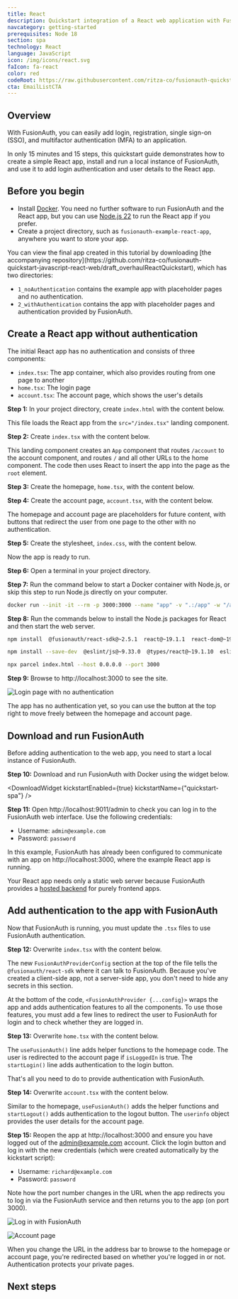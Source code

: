 ```yaml
---
title: React
description: Quickstart integration of a React web application with FusionAuth
navcategory: getting-started
prerequisites: Node 18
section: spa
technology: React
language: JavaScript
icon: /img/icons/react.svg
faIcon: fa-react
color: red
codeRoot: https://raw.githubusercontent.com/ritza-co/fusionauth-quickstart-javascript-react-web/draft_overhaulReactQuickstart
cta: EmailListCTA
---
```



## Overview

With FusionAuth, you can easily add login, registration, single sign-on (SSO), and multifactor authentication (MFA) to an application.

In only 15 minutes and 15 steps, this quickstart guide demonstrates how to create a simple React app, install and run a local instance of FusionAuth, and use it to add login authentication and user details to the React app.

## Before you begin

- Install [Docker](https://www.docker.com). You need no further software to run FusionAuth and the React app, but you can use [Node.js 22](https://nodejs.org/en) to run the React app if you prefer.
- Create a project directory, such as `fusionauth-example-react-app`, anywhere you want to store your app.

<Aside type="note">
You can view the final app created in this tutorial by downloading [the accompanying repository](https://github.com/ritza-co/fusionauth-quickstart-javascript-react-web/draft_overhaulReactQuickstart), which has two directories:

- `1_noAuthentication` contains the example app with placeholder pages and no authentication.
- `2_withAuthentication` contains the app with placeholder pages and authentication provided by FusionAuth.
</Aside>

## Create a React app without authentication

The initial React app has no authentication and consists of three components:

- `index.tsx`: The app container, which also provides routing from one page to another
- `home.tsx`: The login page
- `account.tsx`: The account page, which shows the user's details

**Step 1:** In your project directory, create `index.html` with the content below.

<RemoteCode url="https://raw.githubusercontent.com/ritza-co/fusionauth-quickstart-javascript-react-web/draft_overhaulReactQuickstart/1_noAuthentication/index.html" lang="tsx"/>

This file loads the React app from the `src="/index.tsx"` landing component.

**Step 2:** Create `index.tsx` with the content below.

<RemoteCode url="https://raw.githubusercontent.com/ritza-co/fusionauth-quickstart-javascript-react-web/draft_overhaulReactQuickstart/1_noAuthentication/index.tsx" lang="tsx"/>

This landing component creates an `App` component that routes `/account` to the account component, and routes `/` and all other URLs to the home component. The code then uses React to insert the app into the page as the `root` element.

**Step 3:** Create the homepage, `home.tsx`, with the content below.

<RemoteCode url="https://raw.githubusercontent.com/ritza-co/fusionauth-quickstart-javascript-react-web/draft_overhaulReactQuickstart/1_noAuthentication/home.tsx" lang="tsx"/>

**Step 4:** Create the account page, `account.tsx`, with the content below.

<RemoteCode url="https://raw.githubusercontent.com/ritza-co/fusionauth-quickstart-javascript-react-web/draft_overhaulReactQuickstart/1_noAuthentication/account.tsx" lang="tsx"/>

The homepage and account page are placeholders for future content, with buttons that redirect the user from one page to the other with no authentication.

**Step 5:** Create the stylesheet, `index.css`, with the content below.

<RemoteCode url="https://raw.githubusercontent.com/ritza-co/fusionauth-quickstart-javascript-react-web/draft_overhaulReactQuickstart/1_noAuthentication/index.css" lang="css"/>

Now the app is ready to run.

**Step 6:** Open a terminal in your project directory.

**Step 7:** Run the command below to start a Docker container with Node.js, or skip this step to run Node.js directly on your computer.

```sh
docker run --init -it --rm -p 3000:3000 --name "app" -v ".:/app" -w "/app" node:22.18-alpine3.21 sh
```

**Step 8:** Run the commands below to install the Node.js packages for React and then start the web server.

```sh
npm install  @fusionauth/react-sdk@~2.5.1  react@~19.1.1  react-dom@~19.1.1  react-router-dom@6.7.0

npm install --save-dev  @eslint/js@~9.33.0  @types/react@~19.1.10  eslint@~9.33.0  typescript@~5.9.2  typescript-eslint@~8.40.0  parcel@~2.15.4

npx parcel index.html --host 0.0.0.0 --port 3000
```

**Step 9:** Browse to http://localhost:3000 to see the site.

![Login page with no authentication](../../../public/img/quickstarts/quickstart-javascript-react-web/login.webp)

The app has no authentication yet, so you can use the button at the top right to move freely between the homepage and account page.

## Download and run FusionAuth

Before adding authentication to the web app, you need to start a local instance of FusionAuth.

**Step 10:** Download and run FusionAuth with Docker using the widget below.

<DownloadWidget kickstartEnabled={true} kickstartName={"quickstart-spa"} />

**Step 11:** Open http://localhost:9011/admin to check you can log in to the FusionAuth web interface. Use the following credentials:

- Username: `admin@example.com`
- Password: `password`

<Aside type="note">
In this example, FusionAuth has already been configured to communicate with an app on http://localhost:3000, where the example React app is running.

Your React app needs only a static web server because FusionAuth provides a [hosted backend](https://fusionauth.io/docs/apis/hosted-backend) for purely frontend apps.
</Aside>

## Add authentication to the app with FusionAuth

Now that FusionAuth is running, you must update the `.tsx` files to use FusionAuth authentication.

**Step 12:** Overwrite `index.tsx` with the content below.

<RemoteCode url="https://raw.githubusercontent.com/ritza-co/fusionauth-quickstart-javascript-react-web/draft_overhaulReactQuickstart/2_withAuthentication/index.tsx" lang="tsx"/>

The new `FusionAuthProviderConfig` section at the top of the file tells the `@fusionauth/react-sdk` where it can talk to FusionAuth. Because you've created a client-side app, not a server-side app, you don't need to hide any secrets in this section.

At the bottom of the code, `<FusionAuthProvider {...config}>` wraps the app and adds authentication features to all the components. To use those features, you must add a few lines to redirect the user to FusionAuth for login and to check whether they are logged in.

**Step 13:** Overwrite `home.tsx` with the content below.

<RemoteCode url="https://raw.githubusercontent.com/ritza-co/fusionauth-quickstart-javascript-react-web/draft_overhaulReactQuickstart/2_withAuthentication/home.tsx" lang="tsx"/>

The `useFusionAuth()` line adds helper functions to the homepage code. The user is redirected to the account page if `isLoggedIn` is true. The `startLogin()` line adds authentication to the login button.

That's all you need to do to provide authentication with FusionAuth.

**Step 14:** Overwrite `account.tsx` with the content below.

<RemoteCode url="https://raw.githubusercontent.com/ritza-co/fusionauth-quickstart-javascript-react-web/draft_overhaulReactQuickstart/2_withAuthentication/account.tsx" lang="tsx"/>

Similar to the homepage, `useFusionAuth()` adds the helper functions and `startLogout()` adds authentication to the logout button. The `userinfo` object provides the user details for the account page.

**Step 15:** Reopen the app at http://localhost:3000 and ensure you have logged out of the admin@example.com account. Click the login button and log in with the new credentials (which were created automatically by the kickstart script):

- Username: `richard@example.com`
- Password: `password`

Note how the port number changes in the URL when the app redirects you to log in via the FusionAuth service and then returns you to the app (on port 3000).

![Log in with FusionAuth](../../../public/img/quickstarts/quickstart-javascript-react-web/fa.webp)

![Account page](../../../public/img/quickstarts/quickstart-javascript-react-web/account.webp)

When you change the URL in the address bar to browse to the homepage or account page, you're redirected based on whether you're logged in or not. Authentication protects your private pages.

## Next steps

<NextSteps />
